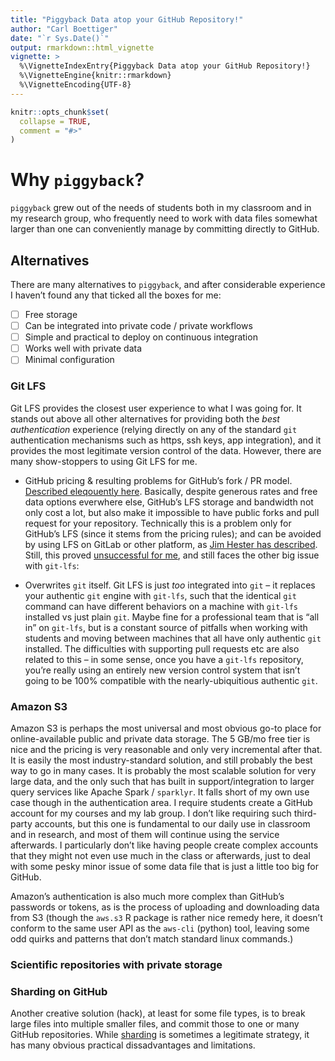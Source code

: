 ```yaml
---
title: "Piggyback Data atop your GitHub Repository!"
author: "Carl Boettiger"
date: "`r Sys.Date()`"
output: rmarkdown::html_vignette
vignette: >
  %\VignetteIndexEntry{Piggyback Data atop your GitHub Repository!}
  %\VignetteEngine{knitr::rmarkdown}
  %\VignetteEncoding{UTF-8}
---
```


```r
knitr::opts_chunk$set(
  collapse = TRUE,
  comment = "#>"
)
```


# Why `piggyback`?

`piggyback` grew out of the needs of students both in my classroom and in my research group, who frequently need to work with data files somewhat larger than one can conveniently manage by committing directly to GitHub.  

## Alternatives

There are many alternatives to `piggyback`, and after considerable experience I haven't found any that ticked all the boxes for me:

- [ ] Free storage
- [ ] Can be integrated into private code / private workflows
- [ ] Simple and practical to deploy on continuous integration
- [ ] Works well with private data
- [ ] Minimal configuration


### Git LFS 

Git LFS provides the closest user experience to what I was going for. It stands out above all other alternatives for providing both the *best authentication* experience (relying directly on any of the standard `git` authentication mechanisms such as https, ssh keys, app integration), and it provides the most legitimate version control of the data.  However, there are many show-stoppers to using Git LFS for me.  

- GitHub pricing & resulting problems for GitHub's fork /  PR model.  [Described eleqouently here](https://medium.com/@megastep/github-s-large-file-storage-is-no-panacea-for-open-source-quite-the-opposite-12c0e16a9a91).  Basically, despite generous rates and free data options everwhere else, GitHub's LFS storage and bandwidth not only cost a lot, but also make it impossible to have public forks and pull request for your repository.  Technically this is a problem only for GitHub's LFS (since it stems from the pricing rules); and can be avoided by using LFS on GitLab or other platform, as [Jim Hester has described](https://github.com/jimhester/test-glfs/).  Still, this proved [unsuccessful for me](https://github.com/jimhester/test-glfs/issues/2), and still faces the other big issue with `git-lfs`:

- Overwrites `git` itself.  Git LFS is just *too* integrated into `git` -- it replaces your authentic `git` engine with `git-lfs`, such that the identical `git` command can have different behaviors on a machine with `git-lfs` installed vs just plain `git`.  Maybe fine for a professional team that is "all in" on `git-lfs`, but is a constant source of pitfalls when working with students and moving between machines that all have only authentic `git` installed.  The difficulties with supporting pull requests etc are also related to this -- in some sense, once you have a `git-lfs` repository, you're really using an entirely new version control system that isn't going to be 100% compatible with the nearly-ubiquitious authentic `git`.

### Amazon S3

Amazon S3 is perhaps the most universal and most obvious go-to place for online-available public and private data storage.  The 5 GB/mo free tier is nice and the pricing is very reasonable and only very incremental after that.  It is easily the most industry-standard solution, and still probably the best way to go in many cases.  It is probably the most scalable solution for very large data, and the only such that has built in support/integration to larger query services like Apache Spark / `sparklyr`.  It falls short of my own use case though in the authentication area. I require students create a GitHub account for my courses and my lab group.  I don't like requiring such third-party accounts, but this one is fundamental to our daily use in classroom and in research, and most of them will continue using the service afterwards.  I particularly don't like having people create complex accounts that they might not even use much in the class or afterwards, just to deal with some pesky minor issue of some data file that is just a little too big for GitHub.  

Amazon's authentication is also much more complex than GitHub's passwords or tokens, as is the process of uploading and downloading data from S3 (though the `aws.s3` R package is rather nice remedy here, it doesn't conform to the same user API as the `aws-cli` (python) tool, leaving some odd quirks and patterns that don't match standard linux commands.)

### Scientific repositories with private storage



### Sharding on GitHub

Another creative solution (hack), at least for some file types, is to break large files into multiple smaller files, and commit those to one or many GitHub repositories.  While [sharding](https://en.wikipedia.org/wiki/Shard_(database_architecture)) is sometimes a legitimate strategy, it has many obvious practical dissadvantages and limitations.  








